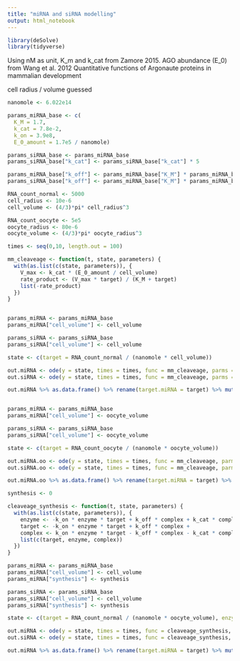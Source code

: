 ---
title: "miRNA and siRNA modelling"
output: html_notebook
---


```{r setup}
library(deSolve)
library(tidyverse)
```

Using nM as unit, K_m and k_cat from Zamore 2015.
AGO abundance (E_0) from Wang et al. 2012 Quantitative functions of Argonaute
proteins in mammalian development

cell radius / volume guessed

```{r}
nanomole <- 6.022e14

params_miRNA_base <- c(
  K_M = 1.7,
  k_cat = 7.8e-2,
  k_on = 3.9e8,
  E_0_amount = 1.7e5 / nanomole)

params_siRNA_base <- params_miRNA_base
params_siRNA_base["k_cat"] <- params_siRNA_base["k_cat"] * 5

params_miRNA_base["k_off"] <- params_miRNA_base["K_M"] * params_miRNA_base["k_on"] - params_miRNA_base["k_cat"]
params_siRNA_base["k_off"] <- params_miRNA_base["K_M"] * params_miRNA_base["k_on"] - params_miRNA_base["k_cat"]

RNA_count_normal <- 5000
cell_radius <- 10e-6 
cell_volume <- (4/3)*pi* cell_radius^3

RNA_count_oocyte <- 5e5
oocyte_radius <- 80e-6 
oocyte_volume <- (4/3)*pi* oocyte_radius^3

times <- seq(0,10, length.out = 100)

```


```{r}


mm_cleaveage <- function(t, state, parameters) {
  with(as.list(c(state, parameters)), {
    V_max <- k_cat * (E_0_amount / cell_volume)
    rate_product <- (V_max * target) / (K_M + target)
    list(-rate_product)
  })
}


params_miRNA <- params_miRNA_base
params_miRNA["cell_volume"] <- cell_volume

params_siRNA <- params_siRNA_base
params_siRNA["cell_volume"] <- cell_volume

state <- c(target = RNA_count_normal / (nanomole * cell_volume))

out.miRNA <- ode(y = state, times = times, func = mm_cleaveage, parms = params_miRNA)
out.siRNA <- ode(y = state, times = times, func = mm_cleaveage, parms = params_siRNA)

out.miRNA %>% as.data.frame() %>% rename(target.miRNA = target) %>% mutate(target.siRNA = out.siRNA[,"target"]) %>% gather("type", "value", -time) %>% ggplot(aes(x = time, y = value, color = type)) + geom_line() + ggtitle(paste0("Init count = ", RNA_count_normal, " cell volume: ", cell_volume))


params_miRNA <- params_miRNA_base
params_miRNA["cell_volume"] <- oocyte_volume

params_siRNA <- params_siRNA_base
params_siRNA["cell_volume"] <- oocyte_volume

state <- c(target = RNA_count_oocyte / (nanomole * oocyte_volume))

out.miRNA.oo <- ode(y = state, times = times, func = mm_cleaveage, parms = params_miRNA)
out.siRNA.oo <- ode(y = state, times = times, func = mm_cleaveage, parms = params_siRNA)

out.miRNA.oo %>% as.data.frame() %>% rename(target.miRNA = target) %>% mutate(target.siRNA = out.siRNA.oo[,"target"]) %>% gather("type", "value", -time) %>% ggplot(aes(x = time, y = value, color = type)) + geom_line() + ggtitle(paste0("Init count = ", RNA_count_oocyte, ", cell volume: ", oocyte_volume))

```

```{r}
synthesis <- 0

cleaveage_synthesis <- function(t, state, parameters) {
  with(as.list(c(state, parameters)), {
    enzyme <- -k_on * enzyme * target + k_off * complex + k_cat * complex
    target <- -k_on * enzyme * target + k_off * complex +                  (synthesis / cell_volume)
    complex <- k_on * enzyme * target - k_off * complex - k_cat * complex
    list(c(target, enzyme, complex))
  })
}

params_miRNA <- params_miRNA_base
params_miRNA["cell_volume"] <- cell_volume
params_miRNA["synthesis"] <- synthesis

params_siRNA <- params_siRNA_base
params_siRNA["cell_volume"] <- cell_volume
params_siRNA["synthesis"] <- synthesis

state <- c(target = RNA_count_normal / (nanomole * oocyte_volume), enzyme = params_miRNA["E_0_amount"] / params_miRNA["cell_volume"], complex = 0)

out.miRNA <- ode(y = state, times = times, func = cleaveage_synthesis, parms = params_miRNA)
out.siRNA <- ode(y = state, times = times, func = cleaveage_synthesis, parms = params_siRNA)

out.miRNA %>% as.data.frame() %>% rename(target.miRNA = target) %>% mutate(target.siRNA = out.siRNA[,"target"]) %>% gather("type", "value", -time) %>% ggplot(aes(x = time, y = value, color = type)) + geom_line() + ggtitle(paste0("Init count = ", RNA_count_normal, " cell volume: ", cell_volume))


```

